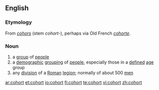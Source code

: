 ==English==
===Etymology===
From {{L.}} ''[[cohors]]'' (stem ''cohort-''), perhaps via Old French ''[[cohorte]]''.

===Noun===
{{en-noun}}

# a [[group]] of [[people]]
# a [[demographic]] [[grouping]] of [[people]], especially those in a [[defined]] [[age]] group
# any [[division]] of a [[Roman]] [[legion]]; normally of about 500 [[men]]

[[ar:cohort]]
[[et:cohort]]
[[io:cohort]]
[[fi:cohort]]
[[te:cohort]]
[[vi:cohort]]
[[zh:cohort]]